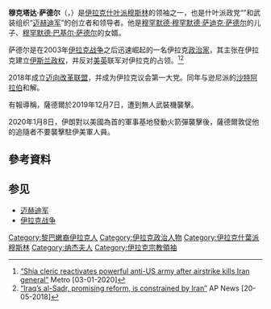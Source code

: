 {{Infobox officeholder
| name        = 穆克塔达·萨德尔<br />{{lang|ar|مقتدى الصدر}}
| image       = Moqtada Sadr.jpg
|office2          ={{link-en|萨德尔运动|Sadrist Movement}}领导人
|term_start2      = 2003年12月5日
|term_end2        =
|predecessor2     = [[穆罕默德·穆罕默德·萨迪克·萨德尔|穆罕默德·穆罕默德·萨迪克·萨德尔]]
| birth_date  = {{Birth_date_and_age|1974|8|4}}
| birth_place = {{flagicon|IRQ|variant=1963}} [[伊拉克|伊拉克]][[纳杰夫|纳杰夫]]
|party = {{link-en|萨德尔运动|Sadrist Movement}}
| religion    = [[十二伊玛目派|十二伊玛目派]][[什叶派穆斯林|什叶派穆斯林]]
}}

'''穆克塔达·萨德尔'''（{{lang-ar|مقتدى الصدر}}，{{bd|1974年|8月4日|catIdx=S}}）是[[伊拉克|伊拉克]][[什叶派穆斯林|什叶派穆斯林]]的领袖之一，也是什叶派政党“{{link-en|萨德尔运动|Sadrist Movement}}”和武装组织“[[迈赫迪军|迈赫迪军]]”的创立者和领导者。他是[[穆罕默德·穆罕默德·萨迪克·萨德尔|穆罕默德·穆罕默德·萨迪克·萨德尔]]的儿子、[[穆罕默德·巴基尔·萨德尔|穆罕默德·巴基尔·萨德尔]]的女婿。

萨德尔是在2003年[[伊拉克战争|伊拉克战争]]之后迅速崛起的一名伊拉克[[政治家|政治家]]，其主张在伊拉克建立[[伊斯兰国_(政权形式)|伊斯兰政权]]，并反对[[美国|美]][[英国|英]]联军对伊拉克的占领。<ref>[https://metro.co.uk/2020/01/03/shia-cleric-reactivates-powerful-anti-us-army-airstrike-kills-iran-general-11993996/ “Shia cleric reactivates powerful anti-US army after airstrike kills Iran general”] {{Wayback|url=https://metro.co.uk/2020/01/03/shia-cleric-reactivates-powerful-anti-us-army-airstrike-kills-iran-general-11993996/ |date=20200104165951 }} Metro [03-01-2020]</ref><ref>[https://apnews.com/74241a074cf0459180178e83739606e5 “Iraq’s al-Sadr, promising reform, is constrained by Iran”] {{Wayback|url=https://apnews.com/74241a074cf0459180178e83739606e5 |date=20200618050350 }} AP News [20-05-2018]</ref>

2018年成立[[迈向改革联盟|迈向改革联盟]]，并成为伊拉克议会第一大党。同年与逊尼派的[[沙特阿拉伯|沙特阿拉伯]]和解。

有報導稱，薩德爾於2019年12月7日，遭到無人武裝機襲擊。

2020年1月8日，伊朗對以美國為首的軍事基地發動火箭彈襲擊後，薩德爾敦促他的追隨者不要襲擊駐伊美軍人員。

== 參考資料 ==
{{reflist}}

== 参见 ==
* [[迈赫迪军|迈赫迪军]]
* [[伊拉克战争|伊拉克战争]]

{{Authority control}}
{{Iraq-stub}}
{{亞洲政治人物小作品}}
{{DEFAULTSORT:Sadr, Muqtada}}

[[Category:黎巴嫩裔伊拉克人|Category:黎巴嫩裔伊拉克人]]
[[Category:伊拉克政治人物|Category:伊拉克政治人物]]
[[Category:伊拉克什葉派穆斯林|Category:伊拉克什葉派穆斯林]]
[[Category:纳杰夫人|Category:纳杰夫人]]
[[Category:伊拉克宗教領袖|Category:伊拉克宗教領袖]]